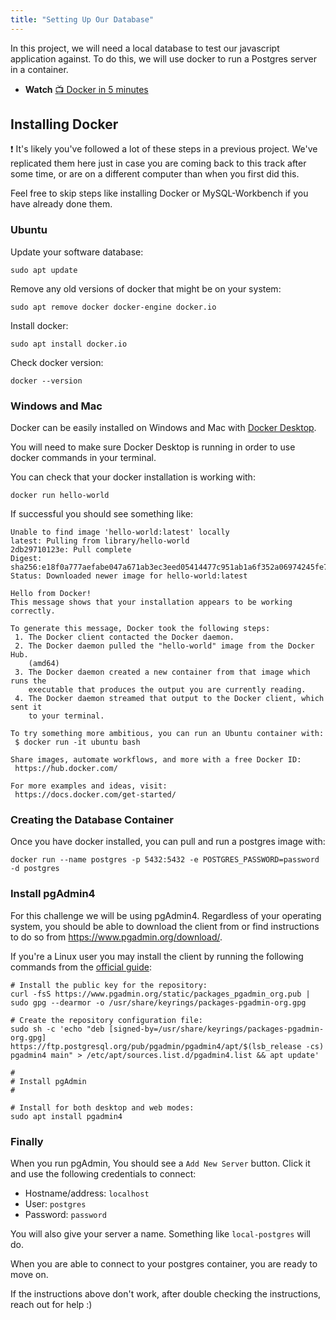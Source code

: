 ```yaml
---
title: "Setting Up Our Database"
---
```


In this project, we will need a local database to test our javascript application against. To do this, we will use docker to run a Postgres server in a container.

- **Watch** [📺 Docker in 5 minutes](https://www.youtube.com/watch?v=_dfLOzuIg2o)

## Installing Docker

:exclamation: It's likely you've followed a lot of these steps in a previous project. We've replicated them here just in case you are coming back to this track after some time, or are on a different computer than when you first did this.

Feel free to skip steps like installing Docker or MySQL-Workbench if you have already done them.

### Ubuntu

Update your software database:

```
sudo apt update
```

Remove any old versions of docker that might be on your system:

```
sudo apt remove docker docker-engine docker.io
```

Install docker:

```
sudo apt install docker.io
```

Check docker version:

```
docker --version
```

### Windows and Mac

Docker can be easily installed on Windows and Mac with [Docker Desktop](https://docs.docker.com/get-docker/).

You will need to make sure Docker Desktop is running in order to use docker commands in your terminal.

You can check that your docker installation is working with:

```
docker run hello-world
```

If successful you should see something like: 

```
Unable to find image 'hello-world:latest' locally
latest: Pulling from library/hello-world
2db29710123e: Pull complete
Digest: sha256:e18f0a777aefabe047a671ab3ec3eed05414477c951ab1a6f352a06974245fe7
Status: Downloaded newer image for hello-world:latest

Hello from Docker!
This message shows that your installation appears to be working correctly.

To generate this message, Docker took the following steps:
 1. The Docker client contacted the Docker daemon.
 2. The Docker daemon pulled the "hello-world" image from the Docker Hub.
    (amd64)
 3. The Docker daemon created a new container from that image which runs the
    executable that produces the output you are currently reading.
 4. The Docker daemon streamed that output to the Docker client, which sent it
    to your terminal.

To try something more ambitious, you can run an Ubuntu container with:
 $ docker run -it ubuntu bash

Share images, automate workflows, and more with a free Docker ID:
 https://hub.docker.com/

For more examples and ideas, visit:
 https://docs.docker.com/get-started/
```

### Creating the Database Container

Once you have docker installed, you can pull and run a postgres image with:

```
docker run --name postgres -p 5432:5432 -e POSTGRES_PASSWORD=password -d postgres
```

### Install pgAdmin4

For this challenge we will be using pgAdmin4. 
Regardless of your operating system, you should be able to download the client from or find instructions to do so from https://www.pgadmin.org/download/.

If you're a Linux user you may install the client by running the following commands from the [official guide](https://www.pgadmin.org/download/pgadmin-4-apt):

```
# Install the public key for the repository:
curl -fsS https://www.pgadmin.org/static/packages_pgadmin_org.pub | sudo gpg --dearmor -o /usr/share/keyrings/packages-pgadmin-org.gpg

# Create the repository configuration file:
sudo sh -c 'echo "deb [signed-by=/usr/share/keyrings/packages-pgadmin-org.gpg] https://ftp.postgresql.org/pub/pgadmin/pgadmin4/apt/$(lsb_release -cs) pgadmin4 main" > /etc/apt/sources.list.d/pgadmin4.list && apt update'

#
# Install pgAdmin
#

# Install for both desktop and web modes:
sudo apt install pgadmin4
```

### Finally

When you run pgAdmin, You should see a `Add New Server` button. Click it and use the following credentials to connect:

- Hostname/address: `localhost`
- User: `postgres`
- Password: `password`

You will also give your server a name. Something like `local-postgres` will do.

When you are able to connect to your postgres container, you are ready to move on. 

If the instructions above don't work, after double checking the instructions, reach out for help :)